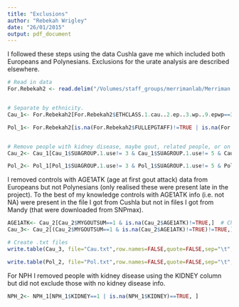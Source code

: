 ```yaml
---
title: "Exclusions"
author: "Rebekah Wrigley"
date: "26/01/2015"
output: pdf_document
---
```


I followed these steps using the data Cushla gave me which included both Europeans and Polynesians.
Exclusions for the urate analysis are described elsewhere.

```R
# Read in data
For.Rebekah2 <- read.delim("/Volumes/staff_groups/merrimanlab/Merriman Documents/Rebekah/ABCG2_files/Imputed_data/For Rebekah2.txt", stringsAsFactors=FALSE)


# Separate by ethnicity.
Cau_1<- For.Rebekah2[For.Rebekah2$ETHCLASS.1.cau..2.ep..3.wp..9.epwp==3, ]  # Include only Europeans

Pol_1<- For.Rebekah2[is.na(For.Rebekah2$FULLEPGTAFF)!=TRUE | is.na(For.Rebekah2$FULLWPGTAFF)!=TRUE, ]  # Include only EP and WP (not mixed EP/WP).


# Remove people with kidney disease, maybe gout, related people, or on urate lowering therapy.
Cau_2<- Cau_1[Cau_1$SUAGROUP.1.use!= 3 & Cau_1$SUAGROUP.1.use!= 5 & Cau_1$SUAGROUP.1.use!= 7 & Cau_1$SUAGROUP.1.use!= 8 & Cau_1$SUAGROUP.1.use!= 9 & Cau_1$SUAGROUP.1.use!= 10, ]

Pol_2<- Pol_1[Pol_1$SUAGROUP.1.use!= 3 & Pol_1$SUAGROUP.1.use!= 5 & Pol_1$SUAGROUP.1.use!= 7 & Pol_1$SUAGROUP.1.use!= 8 & Pol_1$SUAGROUP.1.use!= 9 & Pol_1$SUAGROUP.1.use!= 10, ]
```


I removed controls with AGE1ATK (age at first gout attack) data from Europeans but not Polynesians (only realised these were present late in the project).  To the best of my knowledge controls with AGE1ATK info (i.e. not NA) were present in the file I got from Cushla but not in files I got from Mandy (that were downloaded from SNPmax).
```R
AGE1ATK<- Cau_2[Cau_2$MYGOUTSUM==1 & is.na(Cau_2$AGE1ATK)!=TRUE,]  # Check if there are any controls with an AGE1ATK value.
Cau_3<- Cau_2[(Cau_2$MYGOUTSUM==1 & is.na(Cau_2$AGE1ATK)!=TRUE)!=TRUE,]  # Remove controls with an AGE1ATK value.
```


```R
# Create .txt files
write.table(Cau_3, file="Cau.txt",row.names=FALSE,quote=FALSE,sep="\t",na="NA")

write.table(Pol_2, file="Pol.txt",row.names=FALSE,quote=FALSE,sep="\t",na="NA")
```


For NPH I removed people with kidney disease using the KIDNEY column but did not exclude those with no kidney disease info.
```R
NPH_2<- NPH_1[NPH_1$KIDNEY==1 | is.na(NPH_1$KIDNEY)==TRUE, ]
```

